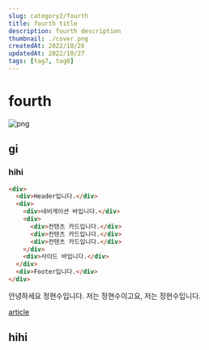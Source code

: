 ```yaml
---
slug: category2/fourth
title: fourth title
description: fourth description
thumbnail: ./cover.png
createdAt: 2022/10/26
updatedAt: 2022/10/27
tags: [tag7, tag8]
---
```


# fourth

![png](./1.png)

## gi

### hihi

```html
<div>
  <div>Header입니다.</div>
  <div>
    <div>네비게이션 바입니다.</div>
    <div>
      <div>컨텐츠 카드입니다.</div>
      <div>컨텐츠 카드입니다.</div>
      <div>컨텐츠 카드입니다.</div>
    </div>
    <div>사이드 바입니다.</div>
  </div>
  <div>Footer입니다.</div>
</div>
```

안녕하세요 정현수입니다.
저는 정현수이고요, 저는 정현수입니다.

[article](https://developer.mozilla.org/ko/docs/Web/HTML/Element/article)

## hihi
